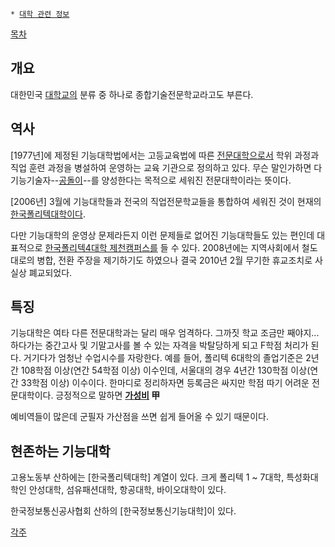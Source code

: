  * [[대학 관련 정보]]

[[목차]]
== 개요 ==
대한민국 [[대학교]]의 분류 중 하나로 종합기술전문학교라고도 부른다. 

== 역사 ==
[1977년]에 제정된 기능대학법에서는 고등교육법에 따른 [[전문대학]]으로서 학위 과정과 직업 훈련 과정을 병설하여 운영하는 교육 기관으로 정의하고 있다. 무슨 말인가하면 다기능기술자--[[공돌이]]--를 양성한다는 목적으로 세워진 전문대학이라는 뜻이다.

[2006년] 3월에 기능대학들과 전국의 직업전문학교들을 통합하여 세워진 것이 현재의 [[한국폴리텍대학]]이다.

다만 기능대학의 운영상 문제라든지 이런 문제들로 없어진 기능대학들도 있는 편인데 대표적으로 [[한국폴리텍4대학 제천캠퍼스]]를 들 수 있다. 2008년에는 지역사회에서 철도대로의 병합, 전환 주장을 제기하기도 하였으나 결국 2010년 2월 무기한 휴교조치로 사실상 폐교되었다.

== 특징 ==
기능대학은 여타 다른 전문대학과는 달리 매우 엄격하다. 그까짓 학교 조금만 째야지...하다가는 중간고사 및 기말고사를 볼 수 있는 자격을 박탈당하게 되고 F학점 처리가 된다. 거기다가 엄청난 수업시수를 자랑한다. 예를 들어, 폴리텍 6대학의 졸업기준은 2년간 108학점 이상(연간 54학점 이상) 이수인데, 서울대의 경우 4년간 130학점 이상(연간 33학점 이상) 이수이다. 한마디로 정리하자면 등록금은 싸지만 학점 따기 어려운 전문대학이다. 긍정적으로 말하면 '''[[가성비]] 甲'''

예비역들이 많은데 군필자 가산점을 쓰면 쉽게 들어올 수 있기 때문이다.

== 현존하는 기능대학 ==
고용노동부 산하에는 [한국폴리텍대학] 계열이 있다. 크게 폴리텍 1 ~ 7대학, 특성화대학인 안성대학, 섬유패션대학, 항공대학, 바이오대학이 있다.

한국정보통신공사협회 산하의 [한국정보통신기능대학]이 있다.


[[각주]]
